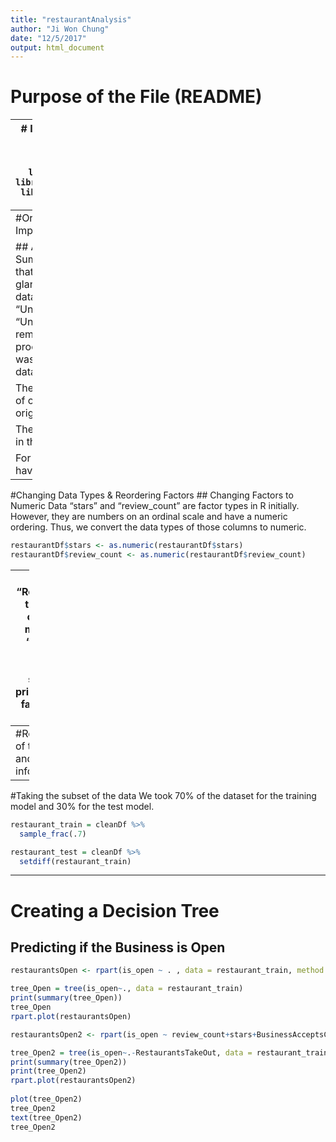 ```yaml
---
title: "restaurantAnalysis"
author: "Ji Won Chung"
date: "12/5/2017"
output: html_document
---
```

# Purpose of the File (README)

---
# Import Necessary Packages 
```r
library(tree)
library(dplyr)
library(ggplot2)
library(randomForest)
library(rpart.plot)
library(rpart)
```

--- 
#Original Dataset Import & Summary 

## Analysis of the Summary 
Somehting that is apparent from glance is that this dataset has a lot of "Unknown" labels. "Unknown" is a remnant of the python processing file which was used to indicate data that was missing. 
```r
restaurantDf = read.csv('restaurantInfo.csv', header = TRUE) 
print("This is the summary information of the original dataset...")
print(summary(restaurantDf))
nObservations = nrow(restaurantDf)
nFactors = ncol(restaurantDf)
```

These are the number of observations in the original dataset
```r
print(nObservations)
```
These are the number of columns in the original dataset
```r
print(nFactors)
``` 

These are the columns in the original dataset
```r
print(colnames(restaurantDf))
```

For reference, we have set the seed to 1. 
```r
set.seed(1)
```

---
#Changing Data Types & Reordering Factors 
## Changing Factors to Numeric Data 
"stars" and "review_count" are factor types in R initially. However, they are numbers on an ordinal scale and have a numeric ordering. Thus, we convert the data types of those columns to numeric. 
```r
restaurantDf$stars <- as.numeric(restaurantDf$stars)
restaurantDf$review_count <- as.numeric(restaurantDf$review_count)
```

---
## Setting Ordering to Factors 
The columns "BusinessAcceptsCreditCards", "RestaurantsPriceRange2", and "RestaurantsTakeOut" can be considered categorical data types. We extracted the columns above by manually looking through the labels of each columns. However, we examine below that some of the orderings of the factors do not make sense. We arbitrarly ordered the factors from "Unknown" to "negative" to a more "positive" ranking. "Unknown" indicating that we did not have information on the data. "negative" indicating something that we presumed to not be in favor of the customer. "positive" indicating something in favor for the customer. However, this ranking is somewhat subjective. Hence, we explain this part by part for each of the columns. 
```r
print(levels(restaurantDf$RestaurantsPriceRange2 )) 
restaurantDf$RestaurantsPriceRange2<- factor(restaurantDf$RestaurantsPriceRange2, levels = c("Unknown", "1.0", "2.0", "3.0", "4.0"))
print(levels(restaurantDf$RestaurantsPriceRange2))

print(levels(restaurantDf$BusinessAcceptsCreditCards )) 
restaurantDf$BusinessAcceptsCreditCards<- factor(restaurantDf$BusinessAcceptsCreditCards, levels = c("Unknown", "False", "True"))
print(levels(restaurantDf$BusinessAcceptsCreditCards )) 


print(levels(restaurantDf$RestaurantsTakeOut )) 
restaurantDf$RestaurantsTakeOut<- factor(restaurantDf$RestaurantsTakeOut, levels = c("Unknown", "False", "True"))
print(levels(restaurantDf$RestaurantsTakeOut )) 
```
---
#Removing Columns 
We removed unnecessary columns "X" and "index" which are remnants of the preprocessing data in python. We also removed "business_id", "city", "neighborhood", and "state" because we were not interested in such fine grain information nor regional information given that our observation set was small. 
```r
cleanDf <- subset(restaurantDf, select = -c(X, index, business_id, city, neighborhood, state))
head(cleanDf)
```
---
#Taking the subset of the data 
We took 70% of the dataset for the training model and 30% for the test model. 
```r
restaurant_train = cleanDf %>%
  sample_frac(.7)

restaurant_test = cleanDf %>%
  setdiff(restaurant_train)
```

--- 
# Creating a Decision Tree 
## Predicting if the Business is Open 
```r
restaurantsOpen <- rpart(is_open ~ . , data = restaurant_train, method = "class")

tree_Open = tree(is_open~., data = restaurant_train)
print(summary(tree_Open))
tree_Open
rpart.plot(restaurantsOpen) 

```

```r

restaurantsOpen2 <- rpart(is_open ~ review_count+stars+BusinessAcceptsCreditCards+RestaurantsPriceRange2+Parking, data = restaurant_train, method = "class")

tree_Open2 = tree(is_open~.-RestaurantsTakeOut, data = restaurant_train)
print(summary(tree_Open2))
print(tree_Open2)
rpart.plot(restaurantsOpen2) 
 
plot(tree_Open2)
tree_Open2
text(tree_Open2)
tree_Open2
```